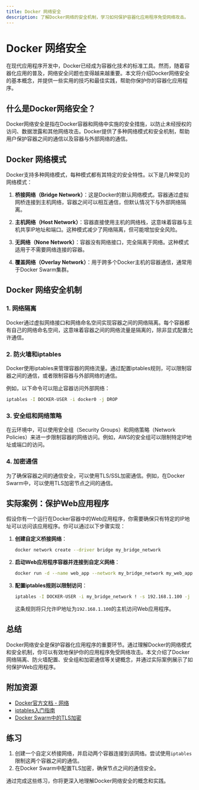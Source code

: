 ```yaml
---
title: Docker 网络安全
description: 了解Docker网络的安全机制，学习如何保护容器化应用程序免受网络攻击。
---
```


# Docker 网络安全

在现代应用程序开发中，Docker已经成为容器化技术的标准工具。然而，随着容器化应用的普及，网络安全问题也变得越来越重要。本文将介绍Docker网络安全的基本概念，并提供一些实用的技巧和最佳实践，帮助你保护你的容器化应用程序。

## 什么是Docker网络安全？

Docker网络安全是指在Docker容器和网络中实施的安全措施，以防止未经授权的访问、数据泄露和其他网络攻击。Docker提供了多种网络模式和安全机制，帮助用户保护容器之间的通信以及容器与外部网络的通信。

## Docker 网络模式

Docker支持多种网络模式，每种模式都有其特定的安全特性。以下是几种常见的网络模式：

1. **桥接网络（Bridge Network）**：这是Docker的默认网络模式。容器通过虚拟网桥连接到主机网络，容器之间可以相互通信，但默认情况下与外部网络隔离。

2. **主机网络（Host Network）**：容器直接使用主机的网络栈，这意味着容器与主机共享IP地址和端口。这种模式减少了网络隔离，但可能增加安全风险。

3. **无网络（None Network）**：容器没有网络接口，完全隔离于网络。这种模式适用于不需要网络连接的容器。

4. **覆盖网络（Overlay Network）**：用于跨多个Docker主机的容器通信，通常用于Docker Swarm集群。

## Docker 网络安全机制

### 1. 网络隔离

Docker通过虚拟网络接口和网络命名空间实现容器之间的网络隔离。每个容器都有自己的网络命名空间，这意味着容器之间的网络流量是隔离的，除非显式配置允许通信。

### 2. 防火墙和iptables

Docker使用iptables来管理容器的网络流量。通过配置iptables规则，可以限制容器之间的通信，或者限制容器与外部网络的通信。

例如，以下命令可以阻止容器访问外部网络：

```bash
iptables -I DOCKER-USER -i docker0 -j DROP
```

### 3. 安全组和网络策略

在云环境中，可以使用安全组（Security Groups）和网络策略（Network Policies）来进一步限制容器的网络访问。例如，AWS的安全组可以限制特定IP地址或端口的访问。

### 4. 加密通信

为了确保容器之间的通信安全，可以使用TLS/SSL加密通信。例如，在Docker Swarm中，可以使用TLS加密节点之间的通信。

## 实际案例：保护Web应用程序

假设你有一个运行在Docker容器中的Web应用程序，你需要确保只有特定的IP地址可以访问该应用程序。你可以通过以下步骤实现：

1. **创建自定义桥接网络**：

   ```bash
   docker network create --driver bridge my_bridge_network
   ```

2. **启动Web应用程序容器并连接到自定义网络**：

   ```bash
   docker run -d --name web_app --network my_bridge_network my_web_app_image
   ```

3. **配置iptables规则以限制访问**：

   ```bash
   iptables -I DOCKER-USER -i my_bridge_network ! -s 192.168.1.100 -j DROP
   ```

   这条规则将只允许IP地址为`192.168.1.100`的主机访问Web应用程序。

## 总结

Docker网络安全是保护容器化应用程序的重要环节。通过理解Docker的网络模式和安全机制，你可以有效地保护你的应用程序免受网络攻击。本文介绍了Docker网络隔离、防火墙配置、安全组和加密通信等关键概念，并通过实际案例展示了如何保护Web应用程序。

## 附加资源

- [Docker官方文档 - 网络](https://docs.docker.com/network/)
- [iptables入门指南](https://www.howtogeek.com/177621/the-beginners-guide-to-iptables-the-linux-firewall/)
- [Docker Swarm中的TLS加密](https://docs.docker.com/engine/swarm/how-swarm-mode-works/pki/)

## 练习

1. 创建一个自定义桥接网络，并启动两个容器连接到该网络。尝试使用`iptables`限制这两个容器之间的通信。
2. 在Docker Swarm中配置TLS加密，确保节点之间的通信安全。

通过完成这些练习，你将更深入地理解Docker网络安全的概念和实践。